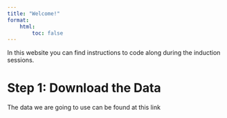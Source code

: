 ```yaml
---
title: "Welcome!"
format:
    html:
        toc: false
---
```


In this website you can find instructions to code along during the induction sessions.

# Step 1: Download the Data

The data we are going to use can be found at this link
